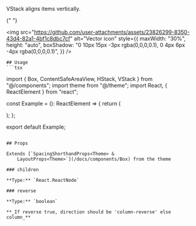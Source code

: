 VStack aligns items vertically.

{" "}

<img
  src="https://github.com/user-attachments/assets/23826299-8350-43d4-82a1-4bf1c8dbc7cf"
  alt="Vector icon"
  style={{
    maxWidth: "30%",
    height: "auto",
    boxShadow:
      "0 10px 15px -3px rgba(0,0,0,0.1), 0 4px 6px -4px rgba(0,0,0,0.1)",
  }}
/>

    ## Usage
    ```tsx

import { Box, ContentSafeAreaView, HStack, VStack } from "@/components";
import theme from "@/theme";
import React, { ReactElement } from "react";

const Example = (): ReactElement => {
return (

<VStack g={5}>
  <Box width={300} height={50} bg="primary200" />
  <Box width={300} height={50} bg="primary300" />
  <Box width={300} height={50} bg="primary400" />
</VStack>
); };

export default Example;
```

## Props

Extends [`SpacingShorthandProps<Theme> &
    LayoutProps<Theme>`](/docs/components/Box) from the theme

### children

**Type:** `React.ReactNode`

### reverse

**Type:** `boolean`

**_If reverse true, direction should be 'column-reverse' else column_**
